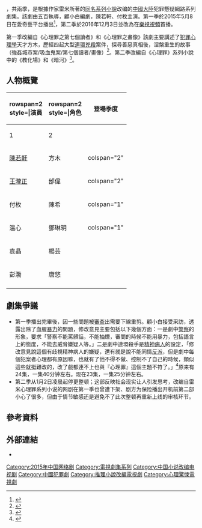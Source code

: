 {{电视节目信息框
| 名称 = 心理罪
| 英文名称 = Criminal Minds
| 图片 = 
| 图说 = 
| 分类 = [[犯罪|犯罪]]、[[懸疑|懸疑]]
| 標語 = 
| 原作 = 雷米
| 發展 = 
| 编剧 = [[顾小白|顾小白]]
| 總導演 = 
| 导演 = [[五百|五百]]
| 演出 = [[陈若轩|陈若轩]]<BR>[[王泷正|王泷正]] 
| 配音 = 
| 旁白 = 
| 片头曲 = 
| 片尾曲 = 裸兒《會飛的野馬》
| 插曲 =
| 宣传曲 = 
| 国家 = {{CHNML}}
| 语言 = [[普通话|普通话]]
| 季数 = 2
| 集數 = 24(第1季)<br>24(第2季)
| 每集長度 = 約30分鐘
| 每集列表 = 
| 製作年份 = 
| 制片人 = 张乔、黄田田
| 执行制片 = 张庆、蒋翎、杜翔宇、胡嘉
| 制作公司 = 
| 总监制 = [[马东|马东]]、[[王湘君|王湘君]]、[[顾小白|顾小白]]
| 剪辑 = 
| 拍摄地 = 
| 摄影 = 
| 电视网 =  
| 開始 = 2015年5月8日(第1季)<br>2016年12月3日(第2季)
| 結束 = 
| 视频制式 =
| 音频制式 =
| 相關 = 
| 早於 = 
| 官方网站 = 
| imdb_id = 
}}
{{engname|《心理罪》|''Criminal Minds''}}，共兩季，是根據作家雷米所著的[[心理罪|同名系列小說]]改编的[[中國大陸|中國大陸]]犯罪懸疑網路系列劇集。該劇由五百執導，顧小白編劇，陳若軒、付枚主演。第一季於2015年5月8日在愛奇藝平台播出<ref>{{cite web|url=http://news.xinhuanet.com/ent/2015-04/02/c_127650240.htm|language=|title=爱奇艺《心理罪》主题预告出炉 5月8正式开播|publisher=新华网|date=2015-04-02|access-date=2016-11-24|archive-date=2017-08-22|archive-url=https://web.archive.org/web/20170822221613/http://news.xinhuanet.com/ent/2015-04/02/c_127650240.htm|dead-url=no}}</ref>，第二季於2016年12月3日並改為在[[樂視視頻|樂視視頻]]首播。

第一季改編自《心理罪之第七個讀者》和《心理罪之畫像》該劇主要講述了[[犯罪心理學|犯罪心理學]]天才方木，歷經四起大型[[連環殺手|連環兇殺]]案件，探尋善惡真相後，涅槃重生的故事（強姦城市案/吸血鬼案/第七個讀者/畫像）<ref>{{cite web |url=http://news.xinhuanet.com/ent/2015-04/08/c_127666919.htm |language= |title=《心理罪》5.8首播 打造“悬疑推理第一剧” |publisher=新华网 |date=2015-04-08 |access-date=2016-11-24 |archive-date=2016-11-25 |archive-url=https://web.archive.org/web/20161125043627/http://news.xinhuanet.com/ent/2015-04/08/c_127666919.htm |dead-url=no }}</ref>。第二季改編自《心理罪》系列小說中的《教化場》和《暗河》<ref>{{cite web |url=http://ent.sina.com.cn/v/m/2016-11-15/doc-ifxxsmic6319134.shtml |language= |title=《心理罪2》定档 陈若轩王泷正携手救赎 |publisher=新浪娱乐 |date=2016-11-15 |access-date=2016-11-24 |archive-date=2016-11-24 |archive-url=https://web.archive.org/web/20161124221552/http://ent.sina.com.cn/v/m/2016-11-15/doc-ifxxsmic6319134.shtml |dead-url=no }}</ref>。

==人物概覽==
{| class="wikitable"
|- 
!rowspan=2 style=|演員
!rowspan=2 style=|角色
!colspan= 2|登場季度
|-
! style="width:60pt;"|1
! style="width:60pt;"|2
|-
| [[陳若軒|陳若軒]] ||方木 || colspan="2" {{yes2|'''Main'''}}
|-
|[[王泷正|王瀧正]]||邰偉|| colspan="2" {{yes2|'''Main'''}}
|-
|付枚||陳希|| colspan="1" {{yes2|'''Main'''}}||
|-
|温心||鄧琳玥|| colspan="1" {{yes2|'''Main'''}}||
|-
|袁晶||楊芸||  ||colspan="1" {{yes2|'''Main'''}}
|-
|彭渤||唐悠||  ||colspan="1" {{yes2|'''Main'''}}
|-
|}

==劇集爭議==
*第一季播出完畢後，因一些問題被[[審查|審查]]出需要下線重剪。顧小白接受采訪，透露出除了血腥[[暴力|暴力]]的問題，修改意見主要包括以下幾個方面：一是劇中[[警察|警察]]的形象，要求「警察不能罵髒話，不能抽煙，審問的時候不能用暴力，包括語言上的態度，不能去威脅嫌疑人等。」二是劇中連環殺手是[[精神病人|精神病人]]的設定，「修改意見說這個有歧視精神病人的嫌疑，還有就是說不能同情[[反派|反派]]，但是劇中每個犯案者心理都有原因嘛，也就有了他不得不做、控制不了自己的時候，類似這些就挺難改的，改了戲都連不上也與『心理罪』這個主題不符了。」<ref>{{cite web|url=http://sexy.163.com/15/0812/14/B0QUDO4D00031GVS.html|language=|title=网剧《心理罪1》下线重剪：警察不能骂脏话用暴力 警察和法医一起床戏|publisher=网易娱乐|date=2015-08-12|deadurl=yes|archiveurl=https://web.archive.org/web/20160814200752/http://sexy.163.com/15/0812/14/B0QUDO4D00031GVS.html|archivedate=2016-08-14}}</ref>原来有24集，一集40分钟左右。现在23集，一集25分钟左右。
*第二季从1月2日凌晨起停更整顿；这部反映社会现实让人引发思考，改编自雷米心理罪系列小说的网剧在第一季也曾遭下架、剧方为保险播出开机前第二部小心了很多，但由于情节敏感还是避免不了此次整顿再重新上线的审核环节。

==參考資料==
{{reflist|2}}

== 外部連結 ==
*{{Sinaweibo|xinlizui|心理罪}}

{{DEFAULTSORT:DAO盜}}
[[Category:2015年中国网络剧|Category:2015年中国网络剧]]
[[Category:電視劇集系列|Category:電視劇集系列]]
[[Category:中国小说改编电视剧|Category:中国小说改编电视剧]]
[[Category:中國犯罪劇|Category:中國犯罪劇]]
[[Category:推理小說改編電視劇|Category:推理小說改編電視劇]]
[[Category:心理驚悚電視劇|Category:心理驚悚電視劇]]